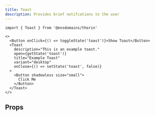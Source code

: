 ```yaml
---
title: Toast
description: Provides brief notifcations to the user
---
```


```tsx
import { Toast } from '@ensdomains/thorin'
```

```tsx live=true expand=true
<>
  <Button onClick={() => toggleState('toast')}>Show Toast</Button>
  <Toast
    description="This is an example toast."
    open={getState('toast')}
    title="Example Toast"
    variant="desktop"
    onClose={() => setState('toast', false)}
  >
    <Button shadowless size="small">
      Click Me
    </Button>
  </Toast>
</>
```

## Props

<PropsTable sourceLink={sourceLink} types={types} />

